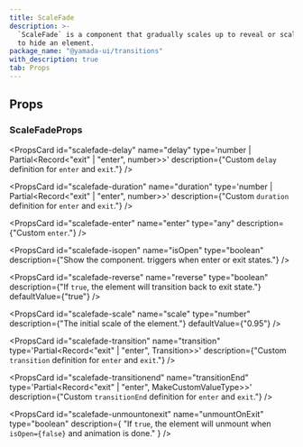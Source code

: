 ```yaml
---
title: ScaleFade
description: >-
  `ScaleFade` is a component that gradually scales up to reveal or scales down
  to hide an element.
package_name: "@yamada-ui/transitions"
with_description: true
tab: Props
---
```


## Props

### ScaleFadeProps

<PropsCard id="scalefade-about" name="about" type="string" />

<PropsCard id="scalefade-accesskey" name="accessKey" type="string" />

<PropsCard
  id="scalefade-aria-activedescendant"
  name="aria-activedescendant"
  type="string"
/>

<PropsCard id="scalefade-aria-atomic" name="aria-atomic" type="Booleanish" />

<PropsCard
  id="scalefade-aria-autocomplete"
  name="aria-autocomplete"
  type='"list" | "none" | "inline" | "both"'
/>

<PropsCard
  id="scalefade-aria-braillelabel"
  name="aria-braillelabel"
  type="string"
/>

<PropsCard
  id="scalefade-aria-brailleroledescription"
  name="aria-brailleroledescription"
  type="string"
/>

<PropsCard id="scalefade-aria-busy" name="aria-busy" type="Booleanish" />

<PropsCard
  id="scalefade-aria-checked"
  name="aria-checked"
  type='boolean | "true" | "false" | "mixed"'
/>

<PropsCard id="scalefade-aria-colcount" name="aria-colcount" type="number" />

<PropsCard id="scalefade-aria-colindex" name="aria-colindex" type="number" />

<PropsCard
  id="scalefade-aria-colindextext"
  name="aria-colindextext"
  type="string"
/>

<PropsCard id="scalefade-aria-colspan" name="aria-colspan" type="number" />

<PropsCard id="scalefade-aria-controls" name="aria-controls" type="string" />

<PropsCard
  id="scalefade-aria-current"
  name="aria-current"
  type='type ONLY_FOR_FORMAT =
  | boolean
  | "time"
  | "true"
  | "false"
  | "step"
  | "page"
  | "location"
  | "date"'
/>

<PropsCard
  id="scalefade-aria-describedby"
  name="aria-describedby"
  type="string"
/>

<PropsCard
  id="scalefade-aria-description"
  name="aria-description"
  type="string"
/>

<PropsCard id="scalefade-aria-details" name="aria-details" type="string" />

<PropsCard
  id="scalefade-aria-disabled"
  name="aria-disabled"
  type="Booleanish"
/>

<PropsCard
  id="scalefade-aria-dropeffect"
  name="aria-dropeffect"
  type='"link" | "none" | "copy" | "move" | "execute" | "popup"'
/>

<PropsCard
  id="scalefade-aria-errormessage"
  name="aria-errormessage"
  type="string"
/>

<PropsCard
  id="scalefade-aria-expanded"
  name="aria-expanded"
  type="Booleanish"
/>

<PropsCard id="scalefade-aria-flowto" name="aria-flowto" type="string" />

<PropsCard id="scalefade-aria-grabbed" name="aria-grabbed" type="Booleanish" />

<PropsCard
  id="scalefade-aria-haspopup"
  name="aria-haspopup"
  type='type ONLY_FOR_FORMAT =
  | boolean
  | "dialog"
  | "menu"
  | "true"
  | "false"
  | "grid"
  | "listbox"
  | "tree"'
/>

<PropsCard id="scalefade-aria-hidden" name="aria-hidden" type="Booleanish" />

<PropsCard
  id="scalefade-aria-invalid"
  name="aria-invalid"
  type='boolean | "true" | "false" | "grammar" | "spelling"'
/>

<PropsCard
  id="scalefade-aria-keyshortcuts"
  name="aria-keyshortcuts"
  type="string"
/>

<PropsCard id="scalefade-aria-label" name="aria-label" type="string" />

<PropsCard
  id="scalefade-aria-labelledby"
  name="aria-labelledby"
  type="string"
/>

<PropsCard id="scalefade-aria-level" name="aria-level" type="number" />

<PropsCard
  id="scalefade-aria-live"
  name="aria-live"
  type='"off" | "assertive" | "polite"'
/>

<PropsCard id="scalefade-aria-modal" name="aria-modal" type="Booleanish" />

<PropsCard
  id="scalefade-aria-multiline"
  name="aria-multiline"
  type="Booleanish"
/>

<PropsCard
  id="scalefade-aria-multiselectable"
  name="aria-multiselectable"
  type="Booleanish"
/>

<PropsCard
  id="scalefade-aria-orientation"
  name="aria-orientation"
  type='"horizontal" | "vertical"'
/>

<PropsCard id="scalefade-aria-owns" name="aria-owns" type="string" />

<PropsCard
  id="scalefade-aria-placeholder"
  name="aria-placeholder"
  type="string"
/>

<PropsCard id="scalefade-aria-posinset" name="aria-posinset" type="number" />

<PropsCard
  id="scalefade-aria-pressed"
  name="aria-pressed"
  type='boolean | "true" | "false" | "mixed"'
/>

<PropsCard
  id="scalefade-aria-readonly"
  name="aria-readonly"
  type="Booleanish"
/>

<PropsCard
  id="scalefade-aria-relevant"
  name="aria-relevant"
  type='type ONLY_FOR_FORMAT =
  | "text"
  | "all"
  | "additions"
  | "additions removals"
  | "additions text"
  | "removals"
  | "removals additions"
  | "removals text"
  | "text additions"
  | "text removals"'
/>

<PropsCard
  id="scalefade-aria-required"
  name="aria-required"
  type="Booleanish"
/>

<PropsCard
  id="scalefade-aria-roledescription"
  name="aria-roledescription"
  type="string"
/>

<PropsCard id="scalefade-aria-rowcount" name="aria-rowcount" type="number" />

<PropsCard id="scalefade-aria-rowindex" name="aria-rowindex" type="number" />

<PropsCard
  id="scalefade-aria-rowindextext"
  name="aria-rowindextext"
  type="string"
/>

<PropsCard id="scalefade-aria-rowspan" name="aria-rowspan" type="number" />

<PropsCard
  id="scalefade-aria-selected"
  name="aria-selected"
  type="Booleanish"
/>

<PropsCard id="scalefade-aria-setsize" name="aria-setsize" type="number" />

<PropsCard
  id="scalefade-aria-sort"
  name="aria-sort"
  type='"none" | "ascending" | "descending" | "other"'
/>

<PropsCard id="scalefade-aria-valuemax" name="aria-valuemax" type="number" />

<PropsCard id="scalefade-aria-valuemin" name="aria-valuemin" type="number" />

<PropsCard id="scalefade-aria-valuenow" name="aria-valuenow" type="number" />

<PropsCard id="scalefade-aria-valuetext" name="aria-valuetext" type="string" />

<PropsCard
  id="scalefade-as"
  name="as"
  type='"symbol" | "object" | "a" | "abbr" | "address" | "area" | "article" | "aside" | "audio" | "b" | "base" | "bdi" | "bdo" | "big" | "blockquote" | "body" | "br" | "button" | "canvas" | ... 149 more ... | "view"'
/>

<PropsCard id="scalefade-autocapitalize" name="autoCapitalize" type="string" />

<PropsCard id="scalefade-autocorrect" name="autoCorrect" type="string" />

<PropsCard id="scalefade-autofocus" name="autoFocus" type="boolean" />

<PropsCard id="scalefade-autosave" name="autoSave" type="string" />

<PropsCard id="scalefade-classname" name="className" type="string" />

<PropsCard id="scalefade-content" name="content" type="string" />

<PropsCard
  id="scalefade-contenteditable"
  name="contentEditable"
  type='"inherit" | Booleanish | "plaintext-only"'
/>

<PropsCard id="scalefade-contextmenu" name="contextMenu" type="string" />

<PropsCard
  id="scalefade-dangerouslysetinnerhtml"
  name="dangerouslySetInnerHTML"
  type="{ __html: string | TrustedHTML }"
/>

<PropsCard id="scalefade-datatype" name="datatype" type="string" />

<PropsCard id="scalefade-defaultchecked" name="defaultChecked" type="boolean" />

<PropsCard
  id="scalefade-defaultvalue"
  name="defaultValue"
  type="string | number | readonly string[]"
/>

<PropsCard
  id="scalefade-delay"
  name="delay"
  type='number | Partial<Record<"exit" | "enter", number>>'
  description={"Custom `delay` definition for `enter` and `exit`."}
/>

<PropsCard id="scalefade-dir" name="dir" type="string" />

<PropsCard id="scalefade-draggable" name="draggable" type="Booleanish" />

<PropsCard
  id="scalefade-duration"
  name="duration"
  type='number | Partial<Record<"exit" | "enter", number>>'
  description={"Custom `duration` definition for `enter` and `exit`."}
/>

<PropsCard
  id="scalefade-enter"
  name="enter"
  type="any"
  description={"Custom `enter`."}
/>

<PropsCard id="scalefade-hidden" name="hidden" type="boolean" />

<PropsCard id="scalefade-id" name="id" type="string" />

<PropsCard id="scalefade-inlist" name="inlist" type="any" />

<PropsCard
  id="scalefade-inputmode"
  name="inputMode"
  type='type ONLY_FOR_FORMAT =
  | "search"
  | "text"
  | "none"
  | "tel"
  | "url"
  | "email"
  | "numeric"
  | "decimal"'
/>

<PropsCard id="scalefade-is" name="is" type="string" />

<PropsCard
  id="scalefade-isopen"
  name="isOpen"
  type="boolean"
  description={"Show the component. triggers when enter or exit states."}
/>

<PropsCard id="scalefade-itemid" name="itemID" type="string" />

<PropsCard id="scalefade-itemprop" name="itemProp" type="string" />

<PropsCard id="scalefade-itemref" name="itemRef" type="string" />

<PropsCard id="scalefade-itemscope" name="itemScope" type="boolean" />

<PropsCard id="scalefade-itemtype" name="itemType" type="string" />

<PropsCard id="scalefade-lang" name="lang" type="string" />

<PropsCard id="scalefade-nonce" name="nonce" type="string" />

<PropsCard
  id="scalefade-onabort"
  name="onAbort"
  type="ReactEventHandler<HTMLDivElement>"
/>

<PropsCard
  id="scalefade-onabortcapture"
  name="onAbortCapture"
  type="ReactEventHandler<HTMLDivElement>"
/>

<PropsCard
  id="scalefade-onanimationend"
  name="onAnimationEnd"
  type="AnimationEventHandler<HTMLDivElement>"
/>

<PropsCard
  id="scalefade-onanimationendcapture"
  name="onAnimationEndCapture"
  type="AnimationEventHandler<HTMLDivElement>"
/>

<PropsCard
  id="scalefade-onanimationiteration"
  name="onAnimationIteration"
  type="AnimationEventHandler<HTMLDivElement>"
/>

<PropsCard
  id="scalefade-onanimationiterationcapture"
  name="onAnimationIterationCapture"
  type="AnimationEventHandler<HTMLDivElement>"
/>

<PropsCard
  id="scalefade-onanimationstartcapture"
  name="onAnimationStartCapture"
  type="AnimationEventHandler<HTMLDivElement>"
/>

<PropsCard
  id="scalefade-onauxclick"
  name="onAuxClick"
  type="MouseEventHandler<HTMLDivElement>"
/>

<PropsCard
  id="scalefade-onauxclickcapture"
  name="onAuxClickCapture"
  type="MouseEventHandler<HTMLDivElement>"
/>

<PropsCard
  id="scalefade-onbeforeinput"
  name="onBeforeInput"
  type="FormEventHandler<HTMLDivElement>"
/>

<PropsCard
  id="scalefade-onbeforeinputcapture"
  name="onBeforeInputCapture"
  type="FormEventHandler<HTMLDivElement>"
/>

<PropsCard
  id="scalefade-onblur"
  name="onBlur"
  type="FocusEventHandler<HTMLDivElement>"
/>

<PropsCard
  id="scalefade-onblurcapture"
  name="onBlurCapture"
  type="FocusEventHandler<HTMLDivElement>"
/>

<PropsCard
  id="scalefade-oncanplay"
  name="onCanPlay"
  type="ReactEventHandler<HTMLDivElement>"
/>

<PropsCard
  id="scalefade-oncanplaycapture"
  name="onCanPlayCapture"
  type="ReactEventHandler<HTMLDivElement>"
/>

<PropsCard
  id="scalefade-oncanplaythrough"
  name="onCanPlayThrough"
  type="ReactEventHandler<HTMLDivElement>"
/>

<PropsCard
  id="scalefade-oncanplaythroughcapture"
  name="onCanPlayThroughCapture"
  type="ReactEventHandler<HTMLDivElement>"
/>

<PropsCard
  id="scalefade-onchange"
  name="onChange"
  type="FormEventHandler<HTMLDivElement>"
/>

<PropsCard
  id="scalefade-onchangecapture"
  name="onChangeCapture"
  type="FormEventHandler<HTMLDivElement>"
/>

<PropsCard
  id="scalefade-onclick"
  name="onClick"
  type="MouseEventHandler<HTMLDivElement>"
/>

<PropsCard
  id="scalefade-onclickcapture"
  name="onClickCapture"
  type="MouseEventHandler<HTMLDivElement>"
/>

<PropsCard
  id="scalefade-oncompositionend"
  name="onCompositionEnd"
  type="CompositionEventHandler<HTMLDivElement>"
/>

<PropsCard
  id="scalefade-oncompositionendcapture"
  name="onCompositionEndCapture"
  type="CompositionEventHandler<HTMLDivElement>"
/>

<PropsCard
  id="scalefade-oncompositionstart"
  name="onCompositionStart"
  type="CompositionEventHandler<HTMLDivElement>"
/>

<PropsCard
  id="scalefade-oncompositionstartcapture"
  name="onCompositionStartCapture"
  type="CompositionEventHandler<HTMLDivElement>"
/>

<PropsCard
  id="scalefade-oncompositionupdate"
  name="onCompositionUpdate"
  type="CompositionEventHandler<HTMLDivElement>"
/>

<PropsCard
  id="scalefade-oncompositionupdatecapture"
  name="onCompositionUpdateCapture"
  type="CompositionEventHandler<HTMLDivElement>"
/>

<PropsCard
  id="scalefade-oncontextmenu"
  name="onContextMenu"
  type="MouseEventHandler<HTMLDivElement>"
/>

<PropsCard
  id="scalefade-oncontextmenucapture"
  name="onContextMenuCapture"
  type="MouseEventHandler<HTMLDivElement>"
/>

<PropsCard
  id="scalefade-oncopy"
  name="onCopy"
  type="ClipboardEventHandler<HTMLDivElement>"
/>

<PropsCard
  id="scalefade-oncopycapture"
  name="onCopyCapture"
  type="ClipboardEventHandler<HTMLDivElement>"
/>

<PropsCard
  id="scalefade-oncut"
  name="onCut"
  type="ClipboardEventHandler<HTMLDivElement>"
/>

<PropsCard
  id="scalefade-oncutcapture"
  name="onCutCapture"
  type="ClipboardEventHandler<HTMLDivElement>"
/>

<PropsCard
  id="scalefade-ondoubleclick"
  name="onDoubleClick"
  type="MouseEventHandler<HTMLDivElement>"
/>

<PropsCard
  id="scalefade-ondoubleclickcapture"
  name="onDoubleClickCapture"
  type="MouseEventHandler<HTMLDivElement>"
/>

<PropsCard
  id="scalefade-ondragcapture"
  name="onDragCapture"
  type="DragEventHandler<HTMLDivElement>"
/>

<PropsCard
  id="scalefade-ondragendcapture"
  name="onDragEndCapture"
  type="DragEventHandler<HTMLDivElement>"
/>

<PropsCard
  id="scalefade-ondragenter"
  name="onDragEnter"
  type="DragEventHandler<HTMLDivElement>"
/>

<PropsCard
  id="scalefade-ondragentercapture"
  name="onDragEnterCapture"
  type="DragEventHandler<HTMLDivElement>"
/>

<PropsCard
  id="scalefade-ondragexit"
  name="onDragExit"
  type="DragEventHandler<HTMLDivElement>"
/>

<PropsCard
  id="scalefade-ondragexitcapture"
  name="onDragExitCapture"
  type="DragEventHandler<HTMLDivElement>"
/>

<PropsCard
  id="scalefade-ondragleave"
  name="onDragLeave"
  type="DragEventHandler<HTMLDivElement>"
/>

<PropsCard
  id="scalefade-ondragleavecapture"
  name="onDragLeaveCapture"
  type="DragEventHandler<HTMLDivElement>"
/>

<PropsCard
  id="scalefade-ondragover"
  name="onDragOver"
  type="DragEventHandler<HTMLDivElement>"
/>

<PropsCard
  id="scalefade-ondragovercapture"
  name="onDragOverCapture"
  type="DragEventHandler<HTMLDivElement>"
/>

<PropsCard
  id="scalefade-ondragstartcapture"
  name="onDragStartCapture"
  type="DragEventHandler<HTMLDivElement>"
/>

<PropsCard
  id="scalefade-ondrop"
  name="onDrop"
  type="DragEventHandler<HTMLDivElement>"
/>

<PropsCard
  id="scalefade-ondropcapture"
  name="onDropCapture"
  type="DragEventHandler<HTMLDivElement>"
/>

<PropsCard
  id="scalefade-ondurationchange"
  name="onDurationChange"
  type="ReactEventHandler<HTMLDivElement>"
/>

<PropsCard
  id="scalefade-ondurationchangecapture"
  name="onDurationChangeCapture"
  type="ReactEventHandler<HTMLDivElement>"
/>

<PropsCard
  id="scalefade-onemptied"
  name="onEmptied"
  type="ReactEventHandler<HTMLDivElement>"
/>

<PropsCard
  id="scalefade-onemptiedcapture"
  name="onEmptiedCapture"
  type="ReactEventHandler<HTMLDivElement>"
/>

<PropsCard
  id="scalefade-onencrypted"
  name="onEncrypted"
  type="ReactEventHandler<HTMLDivElement>"
/>

<PropsCard
  id="scalefade-onencryptedcapture"
  name="onEncryptedCapture"
  type="ReactEventHandler<HTMLDivElement>"
/>

<PropsCard
  id="scalefade-onended"
  name="onEnded"
  type="ReactEventHandler<HTMLDivElement>"
/>

<PropsCard
  id="scalefade-onendedcapture"
  name="onEndedCapture"
  type="ReactEventHandler<HTMLDivElement>"
/>

<PropsCard
  id="scalefade-onerror"
  name="onError"
  type="ReactEventHandler<HTMLDivElement>"
/>

<PropsCard
  id="scalefade-onerrorcapture"
  name="onErrorCapture"
  type="ReactEventHandler<HTMLDivElement>"
/>

<PropsCard
  id="scalefade-onfocus"
  name="onFocus"
  type="FocusEventHandler<HTMLDivElement>"
/>

<PropsCard
  id="scalefade-onfocuscapture"
  name="onFocusCapture"
  type="FocusEventHandler<HTMLDivElement>"
/>

<PropsCard
  id="scalefade-ongotpointercapture"
  name="onGotPointerCapture"
  type="PointerEventHandler<HTMLDivElement>"
/>

<PropsCard
  id="scalefade-ongotpointercapturecapture"
  name="onGotPointerCaptureCapture"
  type="PointerEventHandler<HTMLDivElement>"
/>

<PropsCard
  id="scalefade-oninput"
  name="onInput"
  type="FormEventHandler<HTMLDivElement>"
/>

<PropsCard
  id="scalefade-oninputcapture"
  name="onInputCapture"
  type="FormEventHandler<HTMLDivElement>"
/>

<PropsCard
  id="scalefade-oninvalid"
  name="onInvalid"
  type="FormEventHandler<HTMLDivElement>"
/>

<PropsCard
  id="scalefade-oninvalidcapture"
  name="onInvalidCapture"
  type="FormEventHandler<HTMLDivElement>"
/>

<PropsCard
  id="scalefade-onkeydown"
  name="onKeyDown"
  type="KeyboardEventHandler<HTMLDivElement>"
/>

<PropsCard
  id="scalefade-onkeydowncapture"
  name="onKeyDownCapture"
  type="KeyboardEventHandler<HTMLDivElement>"
/>

<PropsCard
  id="scalefade-onkeypress"
  name="onKeyPress"
  type="KeyboardEventHandler<HTMLDivElement>"
/>

<PropsCard
  id="scalefade-onkeypresscapture"
  name="onKeyPressCapture"
  type="KeyboardEventHandler<HTMLDivElement>"
/>

<PropsCard
  id="scalefade-onkeyup"
  name="onKeyUp"
  type="KeyboardEventHandler<HTMLDivElement>"
/>

<PropsCard
  id="scalefade-onkeyupcapture"
  name="onKeyUpCapture"
  type="KeyboardEventHandler<HTMLDivElement>"
/>

<PropsCard
  id="scalefade-onload"
  name="onLoad"
  type="ReactEventHandler<HTMLDivElement>"
/>

<PropsCard
  id="scalefade-onloadcapture"
  name="onLoadCapture"
  type="ReactEventHandler<HTMLDivElement>"
/>

<PropsCard
  id="scalefade-onloadeddata"
  name="onLoadedData"
  type="ReactEventHandler<HTMLDivElement>"
/>

<PropsCard
  id="scalefade-onloadeddatacapture"
  name="onLoadedDataCapture"
  type="ReactEventHandler<HTMLDivElement>"
/>

<PropsCard
  id="scalefade-onloadedmetadata"
  name="onLoadedMetadata"
  type="ReactEventHandler<HTMLDivElement>"
/>

<PropsCard
  id="scalefade-onloadedmetadatacapture"
  name="onLoadedMetadataCapture"
  type="ReactEventHandler<HTMLDivElement>"
/>

<PropsCard
  id="scalefade-onloadstart"
  name="onLoadStart"
  type="ReactEventHandler<HTMLDivElement>"
/>

<PropsCard
  id="scalefade-onloadstartcapture"
  name="onLoadStartCapture"
  type="ReactEventHandler<HTMLDivElement>"
/>

<PropsCard
  id="scalefade-onlostpointercapture"
  name="onLostPointerCapture"
  type="PointerEventHandler<HTMLDivElement>"
/>

<PropsCard
  id="scalefade-onlostpointercapturecapture"
  name="onLostPointerCaptureCapture"
  type="PointerEventHandler<HTMLDivElement>"
/>

<PropsCard
  id="scalefade-onmousedown"
  name="onMouseDown"
  type="MouseEventHandler<HTMLDivElement>"
/>

<PropsCard
  id="scalefade-onmousedowncapture"
  name="onMouseDownCapture"
  type="MouseEventHandler<HTMLDivElement>"
/>

<PropsCard
  id="scalefade-onmouseenter"
  name="onMouseEnter"
  type="MouseEventHandler<HTMLDivElement>"
/>

<PropsCard
  id="scalefade-onmouseleave"
  name="onMouseLeave"
  type="MouseEventHandler<HTMLDivElement>"
/>

<PropsCard
  id="scalefade-onmousemove"
  name="onMouseMove"
  type="MouseEventHandler<HTMLDivElement>"
/>

<PropsCard
  id="scalefade-onmousemovecapture"
  name="onMouseMoveCapture"
  type="MouseEventHandler<HTMLDivElement>"
/>

<PropsCard
  id="scalefade-onmouseout"
  name="onMouseOut"
  type="MouseEventHandler<HTMLDivElement>"
/>

<PropsCard
  id="scalefade-onmouseoutcapture"
  name="onMouseOutCapture"
  type="MouseEventHandler<HTMLDivElement>"
/>

<PropsCard
  id="scalefade-onmouseover"
  name="onMouseOver"
  type="MouseEventHandler<HTMLDivElement>"
/>

<PropsCard
  id="scalefade-onmouseovercapture"
  name="onMouseOverCapture"
  type="MouseEventHandler<HTMLDivElement>"
/>

<PropsCard
  id="scalefade-onmouseup"
  name="onMouseUp"
  type="MouseEventHandler<HTMLDivElement>"
/>

<PropsCard
  id="scalefade-onmouseupcapture"
  name="onMouseUpCapture"
  type="MouseEventHandler<HTMLDivElement>"
/>

<PropsCard
  id="scalefade-onpaste"
  name="onPaste"
  type="ClipboardEventHandler<HTMLDivElement>"
/>

<PropsCard
  id="scalefade-onpastecapture"
  name="onPasteCapture"
  type="ClipboardEventHandler<HTMLDivElement>"
/>

<PropsCard
  id="scalefade-onpause"
  name="onPause"
  type="ReactEventHandler<HTMLDivElement>"
/>

<PropsCard
  id="scalefade-onpausecapture"
  name="onPauseCapture"
  type="ReactEventHandler<HTMLDivElement>"
/>

<PropsCard
  id="scalefade-onplay"
  name="onPlay"
  type="ReactEventHandler<HTMLDivElement>"
/>

<PropsCard
  id="scalefade-onplaycapture"
  name="onPlayCapture"
  type="ReactEventHandler<HTMLDivElement>"
/>

<PropsCard
  id="scalefade-onplaying"
  name="onPlaying"
  type="ReactEventHandler<HTMLDivElement>"
/>

<PropsCard
  id="scalefade-onplayingcapture"
  name="onPlayingCapture"
  type="ReactEventHandler<HTMLDivElement>"
/>

<PropsCard
  id="scalefade-onpointercancel"
  name="onPointerCancel"
  type="PointerEventHandler<HTMLDivElement>"
/>

<PropsCard
  id="scalefade-onpointercancelcapture"
  name="onPointerCancelCapture"
  type="PointerEventHandler<HTMLDivElement>"
/>

<PropsCard
  id="scalefade-onpointerdown"
  name="onPointerDown"
  type="PointerEventHandler<HTMLDivElement>"
/>

<PropsCard
  id="scalefade-onpointerdowncapture"
  name="onPointerDownCapture"
  type="PointerEventHandler<HTMLDivElement>"
/>

<PropsCard
  id="scalefade-onpointerenter"
  name="onPointerEnter"
  type="PointerEventHandler<HTMLDivElement>"
/>

<PropsCard
  id="scalefade-onpointerleave"
  name="onPointerLeave"
  type="PointerEventHandler<HTMLDivElement>"
/>

<PropsCard
  id="scalefade-onpointermove"
  name="onPointerMove"
  type="PointerEventHandler<HTMLDivElement>"
/>

<PropsCard
  id="scalefade-onpointermovecapture"
  name="onPointerMoveCapture"
  type="PointerEventHandler<HTMLDivElement>"
/>

<PropsCard
  id="scalefade-onpointerout"
  name="onPointerOut"
  type="PointerEventHandler<HTMLDivElement>"
/>

<PropsCard
  id="scalefade-onpointeroutcapture"
  name="onPointerOutCapture"
  type="PointerEventHandler<HTMLDivElement>"
/>

<PropsCard
  id="scalefade-onpointerover"
  name="onPointerOver"
  type="PointerEventHandler<HTMLDivElement>"
/>

<PropsCard
  id="scalefade-onpointerovercapture"
  name="onPointerOverCapture"
  type="PointerEventHandler<HTMLDivElement>"
/>

<PropsCard
  id="scalefade-onpointerup"
  name="onPointerUp"
  type="PointerEventHandler<HTMLDivElement>"
/>

<PropsCard
  id="scalefade-onpointerupcapture"
  name="onPointerUpCapture"
  type="PointerEventHandler<HTMLDivElement>"
/>

<PropsCard
  id="scalefade-onprogress"
  name="onProgress"
  type="ReactEventHandler<HTMLDivElement>"
/>

<PropsCard
  id="scalefade-onprogresscapture"
  name="onProgressCapture"
  type="ReactEventHandler<HTMLDivElement>"
/>

<PropsCard
  id="scalefade-onratechange"
  name="onRateChange"
  type="ReactEventHandler<HTMLDivElement>"
/>

<PropsCard
  id="scalefade-onratechangecapture"
  name="onRateChangeCapture"
  type="ReactEventHandler<HTMLDivElement>"
/>

<PropsCard
  id="scalefade-onreset"
  name="onReset"
  type="FormEventHandler<HTMLDivElement>"
/>

<PropsCard
  id="scalefade-onresetcapture"
  name="onResetCapture"
  type="FormEventHandler<HTMLDivElement>"
/>

<PropsCard
  id="scalefade-onresize"
  name="onResize"
  type="ReactEventHandler<HTMLDivElement>"
/>

<PropsCard
  id="scalefade-onresizecapture"
  name="onResizeCapture"
  type="ReactEventHandler<HTMLDivElement>"
/>

<PropsCard
  id="scalefade-onscroll"
  name="onScroll"
  type="UIEventHandler<HTMLDivElement>"
/>

<PropsCard
  id="scalefade-onscrollcapture"
  name="onScrollCapture"
  type="UIEventHandler<HTMLDivElement>"
/>

<PropsCard
  id="scalefade-onseeked"
  name="onSeeked"
  type="ReactEventHandler<HTMLDivElement>"
/>

<PropsCard
  id="scalefade-onseekedcapture"
  name="onSeekedCapture"
  type="ReactEventHandler<HTMLDivElement>"
/>

<PropsCard
  id="scalefade-onseeking"
  name="onSeeking"
  type="ReactEventHandler<HTMLDivElement>"
/>

<PropsCard
  id="scalefade-onseekingcapture"
  name="onSeekingCapture"
  type="ReactEventHandler<HTMLDivElement>"
/>

<PropsCard
  id="scalefade-onselect"
  name="onSelect"
  type="ReactEventHandler<HTMLDivElement>"
/>

<PropsCard
  id="scalefade-onselectcapture"
  name="onSelectCapture"
  type="ReactEventHandler<HTMLDivElement>"
/>

<PropsCard
  id="scalefade-onstalled"
  name="onStalled"
  type="ReactEventHandler<HTMLDivElement>"
/>

<PropsCard
  id="scalefade-onstalledcapture"
  name="onStalledCapture"
  type="ReactEventHandler<HTMLDivElement>"
/>

<PropsCard
  id="scalefade-onsubmit"
  name="onSubmit"
  type="FormEventHandler<HTMLDivElement>"
/>

<PropsCard
  id="scalefade-onsubmitcapture"
  name="onSubmitCapture"
  type="FormEventHandler<HTMLDivElement>"
/>

<PropsCard
  id="scalefade-onsuspend"
  name="onSuspend"
  type="ReactEventHandler<HTMLDivElement>"
/>

<PropsCard
  id="scalefade-onsuspendcapture"
  name="onSuspendCapture"
  type="ReactEventHandler<HTMLDivElement>"
/>

<PropsCard
  id="scalefade-ontimeupdate"
  name="onTimeUpdate"
  type="ReactEventHandler<HTMLDivElement>"
/>

<PropsCard
  id="scalefade-ontimeupdatecapture"
  name="onTimeUpdateCapture"
  type="ReactEventHandler<HTMLDivElement>"
/>

<PropsCard
  id="scalefade-ontouchcancel"
  name="onTouchCancel"
  type="TouchEventHandler<HTMLDivElement>"
/>

<PropsCard
  id="scalefade-ontouchcancelcapture"
  name="onTouchCancelCapture"
  type="TouchEventHandler<HTMLDivElement>"
/>

<PropsCard
  id="scalefade-ontouchend"
  name="onTouchEnd"
  type="TouchEventHandler<HTMLDivElement>"
/>

<PropsCard
  id="scalefade-ontouchendcapture"
  name="onTouchEndCapture"
  type="TouchEventHandler<HTMLDivElement>"
/>

<PropsCard
  id="scalefade-ontouchmove"
  name="onTouchMove"
  type="TouchEventHandler<HTMLDivElement>"
/>

<PropsCard
  id="scalefade-ontouchmovecapture"
  name="onTouchMoveCapture"
  type="TouchEventHandler<HTMLDivElement>"
/>

<PropsCard
  id="scalefade-ontouchstart"
  name="onTouchStart"
  type="TouchEventHandler<HTMLDivElement>"
/>

<PropsCard
  id="scalefade-ontouchstartcapture"
  name="onTouchStartCapture"
  type="TouchEventHandler<HTMLDivElement>"
/>

<PropsCard
  id="scalefade-ontransitionend"
  name="onTransitionEnd"
  type="TransitionEventHandler<HTMLDivElement>"
/>

<PropsCard
  id="scalefade-ontransitionendcapture"
  name="onTransitionEndCapture"
  type="TransitionEventHandler<HTMLDivElement>"
/>

<PropsCard
  id="scalefade-onvolumechange"
  name="onVolumeChange"
  type="ReactEventHandler<HTMLDivElement>"
/>

<PropsCard
  id="scalefade-onvolumechangecapture"
  name="onVolumeChangeCapture"
  type="ReactEventHandler<HTMLDivElement>"
/>

<PropsCard
  id="scalefade-onwaiting"
  name="onWaiting"
  type="ReactEventHandler<HTMLDivElement>"
/>

<PropsCard
  id="scalefade-onwaitingcapture"
  name="onWaitingCapture"
  type="ReactEventHandler<HTMLDivElement>"
/>

<PropsCard
  id="scalefade-onwheel"
  name="onWheel"
  type="WheelEventHandler<HTMLDivElement>"
/>

<PropsCard
  id="scalefade-onwheelcapture"
  name="onWheelCapture"
  type="WheelEventHandler<HTMLDivElement>"
/>

<PropsCard id="scalefade-prefix" name="prefix" type="string" />

<PropsCard id="scalefade-property" name="property" type="string" />

<PropsCard id="scalefade-radiogroup" name="radioGroup" type="string" />

<PropsCard id="scalefade-rel" name="rel" type="string" />

<PropsCard id="scalefade-resource" name="resource" type="string" />

<PropsCard id="scalefade-results" name="results" type="number" />

<PropsCard id="scalefade-rev" name="rev" type="string" />

<PropsCard
  id="scalefade-reverse"
  name="reverse"
  type="boolean"
  description={"If `true`, the element will transition back to exit state."}
  defaultValue={"true"}
/>

<PropsCard id="scalefade-role" name="role" type="AriaRole" />

<PropsCard
  id="scalefade-scale"
  name="scale"
  type="number"
  description={"The initial scale of the element."}
  defaultValue={"0.95"}
/>

<PropsCard id="scalefade-security" name="security" type="string" />

<PropsCard id="scalefade-slot" name="slot" type="string" />

<PropsCard id="scalefade-spellcheck" name="spellCheck" type="Booleanish" />

<PropsCard
  id="scalefade-suppresscontenteditablewarning"
  name="suppressContentEditableWarning"
  type="boolean"
/>

<PropsCard
  id="scalefade-suppresshydrationwarning"
  name="suppressHydrationWarning"
  type="boolean"
/>

<PropsCard id="scalefade-tabindex" name="tabIndex" type="number" />

<PropsCard id="scalefade-title" name="title" type="string" />

<PropsCard
  id="scalefade-transition"
  name="transition"
  type='Partial<Record<"exit" | "enter", Transition>>'
  description={"Custom `transition` definition for `enter` and `exit`."}
/>

<PropsCard
  id="scalefade-transitionend"
  name="transitionEnd"
  type='Partial<Record<"exit" | "enter", MakeCustomValueType<TargetProperties>>>'
  description={"Custom `transitionEnd` definition for `enter` and `exit`."}
/>

<PropsCard id="scalefade-translate" name="translate" type='"yes" | "no"' />

<PropsCard id="scalefade-typeof" name="typeof" type="string" />

<PropsCard
  id="scalefade-unmountonexit"
  name="unmountOnExit"
  type="boolean"
  description={
    "If `true`, the element will unmount when `isOpen={false}` and animation is done."
  }
/>

<PropsCard
  id="scalefade-unselectable"
  name="unselectable"
  type='"on" | "off"'
/>

<PropsCard id="scalefade-vocab" name="vocab" type="string" />
